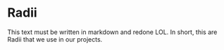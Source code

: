 

<Meta title="Tokes/Radii" />

# Radii 
This text must be written in markdown and redone LOL. In short, this are Radii that we use in our projects.


